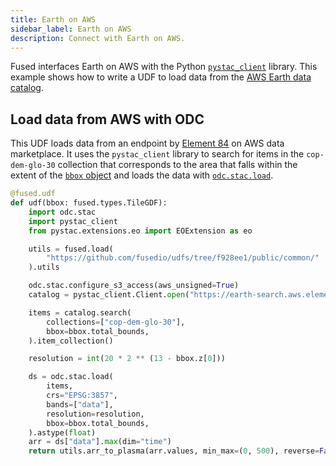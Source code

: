 ```yaml
---
title: Earth on AWS
sidebar_label: Earth on AWS
description: Connect with Earth on AWS.
---
```




Fused interfaces <Tag color="#3399ff">Earth on AWS</Tag> with the Python [`pystac_client`](https://pystac-client.readthedocs.io/en/stable/) library. This example shows how to write a UDF to load data from the [AWS Earth data catalog](https://aws.amazon.com/earth/).


## Load data from AWS with ODC

This UDF loads data from an endpoint by [Element 84](https://aws.amazon.com/marketplace/seller-profile?id=seller-ndxivtlrwqtuc) on AWS data marketplace. It uses the `pystac_client` library to search for items in the `cop-dem-glo-30` collection that corresponds to the area that falls within the extent of the [`bbox` object](/core-concepts/filetile/#the-bbox-object)  and loads the data with [`odc.stac.load`](https://odc-stac.readthedocs.io/en/latest/_api/odc.stac.load.html).

```python showLineNumbers
@fused.udf
def udf(bbox: fused.types.TileGDF):
    import odc.stac
    import pystac_client
    from pystac.extensions.eo import EOExtension as eo

    utils = fused.load(
        "https://github.com/fusedio/udfs/tree/f928ee1/public/common/"
    ).utils

    odc.stac.configure_s3_access(aws_unsigned=True)
    catalog = pystac_client.Client.open("https://earth-search.aws.element84.com/v1")

    items = catalog.search(
        collections=["cop-dem-glo-30"],
        bbox=bbox.total_bounds,
    ).item_collection()

    resolution = int(20 * 2 ** (13 - bbox.z[0]))

    ds = odc.stac.load(
        items,
        crs="EPSG:3857",
        bands=["data"],
        resolution=resolution,
        bbox=bbox.total_bounds,
    ).astype(float)
    arr = ds["data"].max(dim="time")
    return utils.arr_to_plasma(arr.values, min_max=(0, 500), reverse=False)
```

